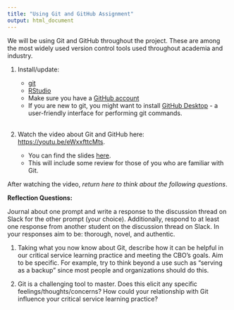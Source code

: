 ```yaml
---
title: "Using Git and GitHub Assignment"
output: html_document
---
```


We will be using Git and GitHub throughout the project. These are among the most widely used version control tools used throughout academia and industry.

1) Install/update: 

    - [git](https://git-scm.com/downloads)
    - [RStudio](https://www.rstudio.com/products/rstudio/download/)
    - Make sure you have a [GitHub account](https://github.com/join)
    - If you are new to git, you might want to install [GitHub Desktop](https://desktop.github.com/) - a user-friendly interface for performing git commands.<br><br>

2) Watch the video about Git and GitHub here: [https://youtu.be/eWxxfttcMts](https://youtu.be/eWxxfttcMts). 

    - You can find the slides [here](https://speakerdeck.com/alicebartlett/git-for-humans). 
    - This will include some review for those of you who are familiar with Git.

After watching the video, _return here to think about the following questions_. 

**Reflection Questions:**

Journal about one prompt and write a response to the discussion thread on Slack for the other prompt (your choice). Additionally, respond to at least one response from another student on the discussion thread on Slack. In your responses aim to be: thorough, novel, and authentic.

1) Taking what you now know about Git, describe how it can be helpful in our critical service learning practice and meeting the CBO's goals. Aim to be specific. For example, try to think beyond a use such as "serving as a backup" since most people and organizations should do this. 

2) Git is a challenging tool to master. Does this elicit any specific feelings/thoughts/concerns? How could your relationship with Git influence your critical service learning practice?
